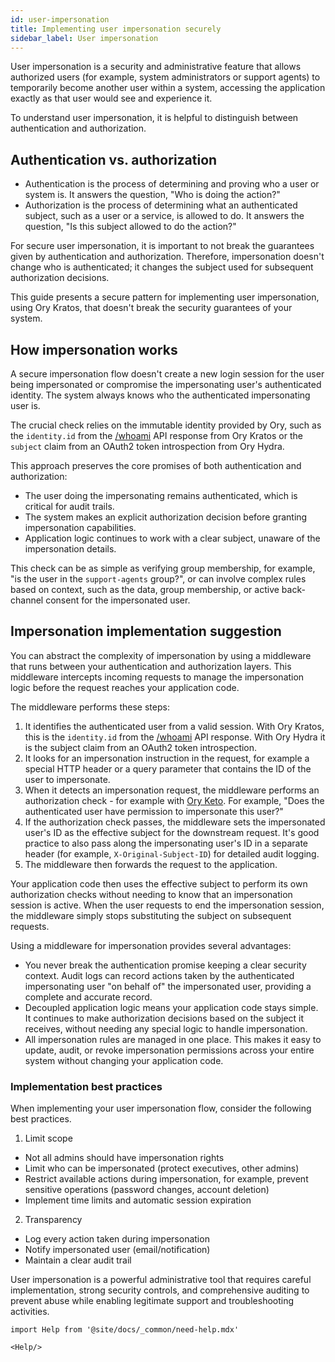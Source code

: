 ```yaml
---
id: user-impersonation
title: Implementing user impersonation securely
sidebar_label: User impersonation
---
```


User impersonation is a security and administrative feature that allows authorized users (for example, system administrators or
support agents) to temporarily become another user within a system, accessing the application exactly as that user would see and
experience it.

To understand user impersonation, it is helpful to distinguish between authentication and authorization.

## Authentication vs. authorization

- Authentication is the process of determining and proving who a user or system is. It answers the question, "Who is doing the
  action?"
- Authorization is the process of determining what an authenticated subject, such as a user or a service, is allowed to do. It
  answers the question, "Is this subject allowed to do the action?"

For secure user impersonation, it is important to not break the guarantees given by authentication and authorization. Therefore,
impersonation doesn't change who is authenticated; it changes the subject used for subsequent authorization decisions.

This guide presents a secure pattern for implementing user impersonation, using Ory Kratos, that doesn't break the security
guarantees of your system.

## How impersonation works

A secure impersonation flow doesn't create a new login session for the user being impersonated or compromise the impersonating
user's authenticated identity. The system always knows who the authenticated impersonating user is.

The crucial check relies on the immutable identity provided by Ory, such as the `identity.id` from the
[/whoami](https://www.ory.sh/docs/reference/api#tag/frontend/operation/toSession) API response from Ory Kratos or the `subject`
claim from an OAuth2 token introspection from Ory Hydra.

This approach preserves the core promises of both authentication and authorization:

- The user doing the impersonating remains authenticated, which is critical for audit trails.
- The system makes an explicit authorization decision before granting impersonation capabilities.
- Application logic continues to work with a clear subject, unaware of the impersonation details.

This check can be as simple as verifying group membership, for example, "is the user in the `support-agents` group?", or can
involve complex rules based on context, such as the data, group membership, or active back-channel consent for the impersonated
user.

## Impersonation implementation suggestion

You can abstract the complexity of impersonation by using a middleware that runs between your authentication and authorization
layers. This middleware intercepts incoming requests to manage the impersonation logic before the request reaches your application
code.

The middleware performs these steps:

1.  It identifies the authenticated user from a valid session. With Ory Kratos, this is the `identity.id` from the
    [/whoami](https://www.ory.sh/docs/reference/api#tag/frontend/operation/toSession) API response. With Ory Hydra it is the
    subject claim from an OAuth2 token introspection.
1.  It looks for an impersonation instruction in the request, for example a special HTTP header or a query parameter that contains
    the ID of the user to impersonate.
1.  When it detects an impersonation request, the middleware performs an authorization check - for example with
    [Ory Keto](https://www.ory.sh/docs/reference/api#tag/permission/operation/checkPermission). For example, "Does the
    authenticated user have permission to impersonate this user?"
1.  If the authorization check passes, the middleware sets the impersonated user's ID as the effective subject for the downstream
    request. It's good practice to also pass along the impersonating user's ID in a separate header (for example,
    `X-Original-Subject-ID`) for detailed audit logging.
1.  The middleware then forwards the request to the application.

Your application code then uses the effective subject to perform its own authorization checks without needing to know that an
impersonation session is active. When the user requests to end the impersonation session, the middleware simply stops substituting
the subject on subsequent requests.

Using a middleware for impersonation provides several advantages:

- You never break the authentication promise keeping a clear security context. Audit logs can record actions taken by the
  authenticated impersonating user "on behalf of" the impersonated user, providing a complete and accurate record.
- Decoupled application logic means your application code stays simple. It continues to make authorization decisions based on the
  subject it receives, without needing any special logic to handle impersonation.
- All impersonation rules are managed in one place. This makes it easy to update, audit, or revoke impersonation permissions
  across your entire system without changing your application code.

### Implementation best practices

When implementing your user impersonation flow, consider the following best practices.

1. Limit scope

- Not all admins should have impersonation rights
- Limit who can be impersonated (protect executives, other admins)
- Restrict available actions during impersonation, for example, prevent sensitive operations (password changes, account deletion)
- Implement time limits and automatic session expiration

2. Transparency

- Log every action taken during impersonation
- Notify impersonated user (email/notification)
- Maintain a clear audit trail

User impersonation is a powerful administrative tool that requires careful implementation, strong security controls, and
comprehensive auditing to prevent abuse while enabling legitimate support and troubleshooting activities.

```mdx-code-block
import Help from '@site/docs/_common/need-help.mdx'

<Help/>
```
